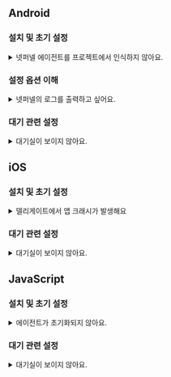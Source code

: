 
## Android

### 설치 및 초기 설정

<details>
  <summary>넷퍼넬 에이전트를 프로젝트에서 인식하지 않아요.</summary>

    프로젝트에서 (에이전트) .aar 파일이 제대로 인식되지 않았을 경우 발생합니다.

    1. Project 탭에서 libs/ 내 .aar 에이전트 파일에서 우클릭
    2. `Copy Path/Reference…` → `Path From Content Root`를 선택

    ![Copy Path/Reference…선택](/img/faq/android/android_faq_1.png)
    <small style={{ display: "block", textAlign: "center", color: "#666" }}>`Copy Path/Reference…`선택</small>

    ![Path From Content Root 선택](/img/faq/android/android_faq_2.png)
    <small style={{ display: "block", textAlign: "center", color: "#666" }}>`Path From Content Root` 선택</small>

    3. 복사한 경로를 build.gradle에 아래와 같이 등록 및 Sync Now 동기화
    ![Path From Content Root 선택](/img/faq/android/android_faq_3.png)
</details>

### 설정 옵션 이해

<details>
  <summary>넷퍼넬의 로그를 출력하고 싶어요.</summary>
    :::warning
    상용 서비스에서는 printLog=false로 설정해 로그 노출을 방지하는 것을 권장합니다.
    :::

    초기화 함수의 printLog 값을 true로 설정 시, Logcat을 통해 넷퍼넬 로그가 출력됩니다. “NetFUNNEL“ 태그로 출력되며, Logcat에서 package:mine NetFUNNEL을 필터링으로 확인 가능합니다.

    | 파라미터   | 타입     | 설명                                | 기본값 |
    |------------|----------|-------------------------------------|--------|
    | `printLog` | Boolean? | 넷퍼넬 디버그를 위한 로그 출력 유무 | false  |

    <Tabs>
        <TabItem value="Kotlin" label="Kotlin">
            ```kotlin
        import com.nf4.Netfunnel

        class SampleApplication : Application() {
            override fun onCreate() {
                super.onCreate()

                Netfunnel.initialize(
                    serverUrl = "{{SERVER_URL}}",
                    errorUrl = "{{ERROR_URL}}",
                    printLog = true
                )
            }
        }
            ```
        </TabItem>
         <TabItem value="Java" label="Java">
            ```java
        import com.nf4.Netfunnel;

        public class SampleApplication extends Application {
            @Override
            public void onCreate() {
                super.onCreate();

                Netfunnel.INSTANCE.initialize(
                        "{{SERVER_URL}}",
                        "{{ERROR_URL}}",
                        ...
                        true // printLog
                );
            }
        }
            ```
        </TabItem>
    </Tabs>

</details>

### 대기 관련 설정

<details>
  <summary>대기실이 보이지 않아요.</summary>

    :::warning
    진입 허용 수가 0이면, 어떤 사용자도 진입할 수 없습니다.
    :::

    넷퍼넬 콘솔의 `[세그먼트 설정 → 기본 설정 → 진입 허용 수]` 항목을 0으로 설정하여 대기실을 노출시킵니다.

    ![설명](/img/faq/agent_faq_limit_0.png)
</details>

## iOS

### 설치 및 초기 설정

<details>
  <summary>델리게이트에서 앱 크래시가 발생해요</summary>

    델리게이트에서 크래시가 발생하는 경우, UI 관련 로직이 메인 스레드에서 실행되었는지 확인해보세요.
</details>

### 대기 관련 설정

<details>
  <summary>대기실이 보이지 않아요.</summary>

    :::warning
    진입 허용 수가 0이면, 어떤 사용자도 진입할 수 없습니다.
    :::

    넷퍼넬 콘솔의 `[세그먼트 설정 → 기본 설정 → 진입 허용 수]` 항목을 0으로 설정하여 대기실을 노출시킵니다.

    ![설명](/img/faq/agent_faq_limit_0.png)
</details>

## JavaScript

### 설치 및 초기 설정

<details>
  <summary>에이전트가 초기화되지 않아요.</summary>

    NetFUNNEL JavaScript 에이전트는 HTML의 `<head>` 영역에서 초기화하는 방식을 권장드립니다.
    JavaScript 내에서 초기화를 진행할 경우 환경 변수나 실행 시점 등 여러 요소에 따라 예기치 못한 동작이 발생할 수 있습니다.

    보다 안정적인 연동을 위해 HTML에서 초기화를 진행해주시기 바랍니다.
</details>

### 대기 관련 설정

<details>
  <summary>대기실이 보이지 않아요.</summary>

    :::warning
    진입 허용 수가 0이면, 어떤 사용자도 진입할 수 없습니다.
    :::

    넷퍼넬 콘솔의 `[세그먼트 설정 → 기본 설정 → 진입 허용 수]` 항목을 0으로 설정하여 대기실을 노출시킵니다.

    ![설명](/img/faq/agent_faq_limit_0.png)
</details>